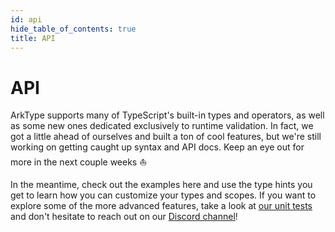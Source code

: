```yaml
---
id: api
hide_table_of_contents: true
title: API
---
```


# API

<!-- @blockFrom:README.md:api -->

ArkType supports many of TypeScript's built-in types and operators, as well as some new ones dedicated exclusively to runtime validation. In fact, we got a little ahead of ourselves and built a ton of cool features, but we're still working on getting caught up syntax and API docs. Keep an eye out for more in the next couple weeks ⛵

In the meantime, check out the examples here and use the type hints you get to learn how you can customize your types and scopes. If you want to explore some of the more advanced features, take a look at [our unit tests](./dev/test) and don't hesitate to reach out on our [Discord channel](https://discord.gg/WSNF3Kc4xh)!

<!-- @blockEnd -->
